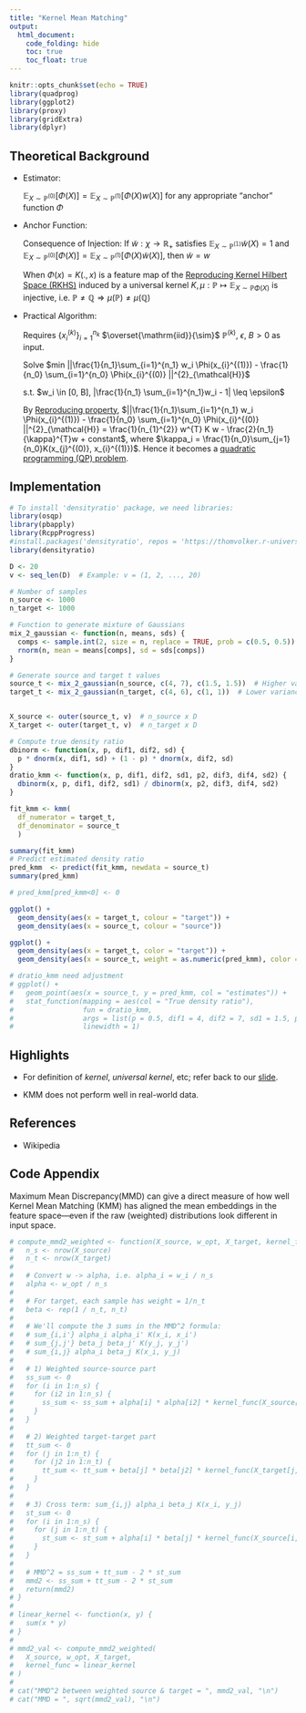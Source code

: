 ```yaml
---
title: "Kernel Mean Matching"
output: 
  html_document:
    code_folding: hide
    toc: true
    toc_float: true
---
```


```r
knitr::opts_chunk$set(echo = TRUE)
library(quadprog)
library(ggplot2)
library(proxy)
library(gridExtra)
library(dplyr)
```

## Theoretical Background

- Estimator:

  $\mathbb{E}_{X \sim \mathbb{P}^{(0)}} [\Phi(X)] = \mathbb{E}_{X \sim \mathbb{P}^{(1)}} [\Phi(X)w(X)]$ for any appropriate "anchor" function $\Phi$

- Anchor Function: 

  Consequence of Injection: If $\tilde{w}: \chi \rightarrow \mathbb{R}_{+}$ satisfies $\mathbb{E}_{X \sim \mathbb{P^{(1)}}} \tilde{w}(X) = 1$ and $\mathbb{E}_{X \sim \mathbb{P}^{(0)}} [\Phi(X)] = \mathbb{E}_{X \sim \mathbb{P}^{(1)}} [\Phi(X)\tilde{w}(X)]$, then $\tilde{w} = w$
  
  When $\Phi(x) = K(., x)$ is a feature map of the [Reproducing Kernel Hilbert Space (RKHS)](https://en.wikipedia.org/wiki/Reproducing_kernel_Hilbert_space) induced by a universal kernel $K, \mu: \mathbb{P} \mapsto \mathbb{E}_{X \sim \mathbb{P} \Phi(X)}$ is injective, i.e. $\mathbb{P} \neq \mathbb{Q} \Rightarrow \mu(\mathbb{P}) \neq \mu(\mathbb{Q})$
  
- Practical Algorithm:

  Requires $\{x^{(k)}_{i}\}^{n_k}_{i=1}$ $\overset{\mathrm{iid}}{\sim}$ $\mathbb{P}^{(k)}$, $\epsilon$, $B > 0$ as input. 
  
  Solve $min ||\frac{1}{n_1}\sum_{i=1}^{n_1} w_i \Phi(x_{i}^{(1)}) - \frac{1}{n_0} \sum_{i=1}^{n_0} \Phi(x_{i}^{(0)} ||^{2}_{\mathcal{H}}$
  
  s.t. $w_i \in [0, B], |\frac{1}{n_1} \sum_{i=1}^{n_1}w_i - 1| \leq \epsilon$
  
  By [Reproducing property](https://en.wikipedia.org/wiki/Reproducing_kernel_Hilbert_space), $||\frac{1}{n_1}\sum_{i=1}^{n_1} w_i \Phi(x_{i}^{(1)}) - \frac{1}{n_0} \sum_{i=1}^{n_0} \Phi(x_{i}^{(0)} ||^{2}_{\mathcal{H}}  = \frac{1}{n_{1}^{2}} w^{T} K w - \frac{2}{n_1} {\kappa}^{T}w + constant$, where $\kappa_i = \frac{1}{n_0}\sum_{j=1}{n_0}K(x_{j}^{(0)}, x_{i}^{(1)})$. Hence it becomes a [quadratic programming (QP) problem](https://en.wikipedia.org/wiki/Quadratic_programming).

## Implementation


```r
# To install 'densityratio' package, we need libraries:
library(osqp)
library(pbapply)
library(RcppProgress)
#install.packages('densityratio', repos = 'https://thomvolker.r-universe.dev')
library(densityratio)

D <- 20
v <- seq_len(D)  # Example: v = (1, 2, ..., 20)

# Number of samples
n_source <- 1000
n_target <- 1000

# Function to generate mixture of Gaussians
mix_2_gaussian <- function(n, means, sds) {
  comps <- sample.int(2, size = n, replace = TRUE, prob = c(0.5, 0.5))
  rnorm(n, mean = means[comps], sd = sds[comps])
}

# Generate source and target t values
source_t <- mix_2_gaussian(n_source, c(4, 7), c(1.5, 1.5))  # Higher variance
target_t <- mix_2_gaussian(n_target, c(4, 6), c(1, 1))  # Lower variance


X_source <- outer(source_t, v)  # n_source x D
X_target <- outer(target_t, v)  # n_target x D

# Compute true density ratio
dbinorm <- function(x, p, dif1, dif2, sd) {
  p * dnorm(x, dif1, sd) + (1 - p) * dnorm(x, dif2, sd)
}
dratio_kmm <- function(x, p, dif1, dif2, sd1, p2, dif3, dif4, sd2) {
  dbinorm(x, p, dif1, dif2, sd1) / dbinorm(x, p2, dif3, dif4, sd2)
}
```

```r

fit_kmm <- kmm(
  df_numerator = target_t, 
  df_denominator = source_t
  )

summary(fit_kmm)
# Predict estimated density ratio
pred_kmm  <- predict(fit_kmm, newdata = source_t)
summary(pred_kmm)

# pred_kmm[pred_kmm<0] <- 0
```


```r
ggplot() + 
  geom_density(aes(x = target_t, colour = "target")) +
  geom_density(aes(x = source_t, colour = "source"))

ggplot() +
  geom_density(aes(x = target_t, color = "target")) +
  geom_density(aes(x = source_t, weight = as.numeric(pred_kmm), color = "weighted source"))

# dratio_kmm need adjustment
# ggplot() +
#   geom_point(aes(x = source_t, y = pred_kmm, col = "estimates")) +
#   stat_function(mapping = aes(col = "True density ratio"), 
#                 fun = dratio_kmm, 
#                 args = list(p = 0.5, dif1 = 4, dif2 = 7, sd1 = 1.5, p2 = 0.5, dif3 = 4, dif4 = 6, sd2 = 1),
#                 linewidth = 1)
```


## Highlights

- For definition of *kernel*, *universal kernel*, etc; refer back to our [slide](https://www.columbia.edu/~yt2661/STL/slides/Lecture-3.pdf).

- KMM does not perform well in real-world data.

## References

- Wikipedia

## Code Appendix

Maximum Mean Discrepancy(MMD) can give a direct measure of how well Kernel Mean Matching (KMM) has aligned the mean embeddings in the feature space—even if the raw (weighted) distributions look different in input space.

```r
# compute_mmd2_weighted <- function(X_source, w_opt, X_target, kernel_func, ...) {
#   n_s <- nrow(X_source)
#   n_t <- nrow(X_target)
#   
#   # Convert w -> alpha, i.e. alpha_i = w_i / n_s
#   alpha <- w_opt / n_s
#   
#   # For target, each sample has weight = 1/n_t
#   beta <- rep(1 / n_t, n_t)
#   
#   # We'll compute the 3 sums in the MMD^2 formula:
#   # sum_{i,i'} alpha_i alpha_i' K(x_i, x_i')
#   # sum_{j,j'} beta_j beta_j' K(y_j, y_j')
#   # sum_{i,j} alpha_i beta_j K(x_i, y_j)
#   
#   # 1) Weighted source-source part
#   ss_sum <- 0
#   for (i in 1:n_s) {
#     for (i2 in 1:n_s) {
#       ss_sum <- ss_sum + alpha[i] * alpha[i2] * kernel_func(X_source[i,], X_source[i2,], ...)
#     }
#   }
#   
#   # 2) Weighted target-target part
#   tt_sum <- 0
#   for (j in 1:n_t) {
#     for (j2 in 1:n_t) {
#       tt_sum <- tt_sum + beta[j] * beta[j2] * kernel_func(X_target[j,], X_target[j2,], ...)
#     }
#   }
#   
#   # 3) Cross term: sum_{i,j} alpha_i beta_j K(x_i, y_j)
#   st_sum <- 0
#   for (i in 1:n_s) {
#     for (j in 1:n_t) {
#       st_sum <- st_sum + alpha[i] * beta[j] * kernel_func(X_source[i,], X_target[j,], ...)
#     }
#   }
#   
#   # MMD^2 = ss_sum + tt_sum - 2 * st_sum
#   mmd2 <- ss_sum + tt_sum - 2 * st_sum
#   return(mmd2)
# }
# 
# linear_kernel <- function(x, y) {
#   sum(x * y)
# }
# 
# mmd2_val <- compute_mmd2_weighted(
#   X_source, w_opt, X_target,
#   kernel_func = linear_kernel
# )
# 
# cat("MMD^2 between weighted source & target = ", mmd2_val, "\n")
# cat("MMD = ", sqrt(mmd2_val), "\n")
```
